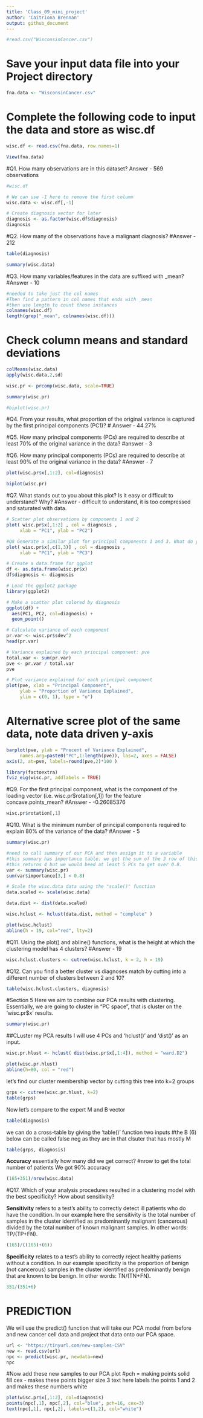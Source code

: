 ```yaml
---
title: 'Class_09_mini_project'
author: 'Caitriona Brennan'
output: github_document
---
```



```r
#read.csv("WisconsinCancer.csv")
```
# Save your input data file into your Project directory
```r
fna.data <- "WisconsinCancer.csv"
```
# Complete the following code to input the data and store as wisc.df
```r
wisc.df <- read.csv(fna.data, row.names=1)
```

```r
View(fna.data)
```
#Q1. How many observations are in this dataset?
Answer - 569 observations
```r
#wisc.df
```

```r
# We can use -1 here to remove the first column
wisc.data <- wisc.df[,-1]
```

```r
# Create diagnosis vector for later 
diagnosis <- as.factor(wisc.df$diagnosis)
diagnosis
```
#Q2. How many of the observations have a malignant diagnosis?
#Answer - 212 
```r
table(diagnosis)
```
```r
summary(wisc.data)
```
#Q3. How many variables/features in the data are suffixed with _mean?
#Answer - 10

```r
#needed to take just the col names
#Then find a pattern in col names that ends with _mean
#then use length to count these instances
colnames(wisc.df)
length(grep("_mean", colnames(wisc.df)))
```

# Check column means and standard deviations
```r
colMeans(wisc.data)
apply(wisc.data,2,sd)
```


```r
wisc.pr <- prcomp(wisc.data, scale=TRUE)
```

```r
summary(wisc.pr)
```
```r
#biplot(wisc.pr)
```
#Q4. From your results, what proportion of the original variance is captured by the first principal components (PC1)?
# Answer - 44.27%

#Q5. How many principal components (PCs) are required to describe at least 70% of the original variance in the data?
#answer - 3

#Q6. How many principal components (PCs) are required to describe at least 90% of the original variance in the data?
#Answer - 7

```r
plot(wisc.pr$x[,1:2], col=diagnosis)
```

```r
biplot(wisc.pr)
```

#Q7. What stands out to you about this plot? Is it easy or difficult to understand? Why?
#Answer - difficult to understand, it is too compressed and saturated with data.


```r
# Scatter plot observations by components 1 and 2
plot( wisc.pr$x[,1:2] , col = diagnosis , 
     xlab = "PC1", ylab = "PC2")
```
```r
#Q8 Generate a similar plot for principal components 1 and 3. What do you notice about these plots?
plot( wisc.pr$x[,c(1,3)] , col = diagnosis , 
     xlab = "PC1", ylab = "PC3")
```


```r
# Create a data.frame for ggplot
df <- as.data.frame(wisc.pr$x)
df$diagnosis <- diagnosis

# Load the ggplot2 package
library(ggplot2)

# Make a scatter plot colored by diagnosis
ggplot(df) + 
  aes(PC1, PC2, col=diagnosis) + 
  geom_point()
```

```r
# Calculate variance of each component
pr.var <- wisc.pr$sdev^2
head(pr.var)
```

```r
# Variance explained by each principal component: pve
total.var <- sum(pr.var)
pve <- pr.var / total.var
pve

# Plot variance explained for each principal component
plot(pve, xlab = "Principal Component", 
     ylab = "Proportion of Variance Explained", 
     ylim = c(0, 1), type = "o")
```

# Alternative scree plot of the same data, note data driven y-axis
```r
barplot(pve, ylab = "Precent of Variance Explained",
     names.arg=paste0("PC",1:length(pve)), las=2, axes = FALSE)
axis(2, at=pve, labels=round(pve,2)*100 )
```
```r
library(factoextra)
fviz_eig(wisc.pr, addlabels = TRUE)
```
 #Q9. For the first principal component, what is the component of the loading vector (i.e. wisc.pr$rotation[,1]) for the feature concave.points_mean? 
 #Answer - -0.26085376

```r
wisc.pr$rotation[,1]
```
#Q10. What is the minimum number of principal components required to explain 80% of the variance of the data?
#Answer - 5  
```r
summary(wisc.pr)
```

```r
#need to call summary of our PCA and then assign it to a variable
#this summary has importance table. we get the sum of the 3 row of this table and see when it is less than 0.8.
#this returns 4 but we would beed at least 5 PCs to get over 0.8.
var <- summary(wisc.pr)
sum(var$importance[3,] < 0.8)
```
```r
# Scale the wisc.data data using the "scale()" function
data.scaled <- scale(wisc.data)
```

```r
data.dist <- dist(data.scaled)
```

```r
wisc.hclust <- hclust(data.dist, method = "complete" )
```

```r
plot(wisc.hclust)
abline(h = 19, col="red", lty=2)
```
#Q11. Using the plot() and abline() functions, what is the height at which the clustering model has 4 clusters?
#Answer - 19

```r
wisc.hclust.clusters <- cutree(wisc.hclust, k = 2, h = 19)
```


#Q12. Can you find a better cluster vs diagnoses match by cutting into a different number of clusters between 2 and 10?

```r
table(wisc.hclust.clusters, diagnosis)
```






#Section 5
Here we aim to combine our PCA results with clustering. Essentially, we are going to cluster in "PC space", that is cluster on the 'wisc.pr$x' results.


```r
summary(wisc.pr)
```

##CLuster my PCA results
I will use 4 PCs and 'hclust()' and 'dist()' as an input.

```r
wisc.pr.hlust <- hclust( dist(wisc.pr$x[,1:4]), method = "ward.D2")
```


```r
plot(wisc.pr.hlust)
abline(h=80, col = "red")
```

let's find our cluster membership vector by cutting this tree into k=2 groups

```r
grps <- cutree(wisc.pr.hlust, k=2)
table(grps)
```

Now let's compare to the expert M and B vector

```r
table(diagnosis)
```

we can do a cross-table by giving the 'table()' function two inputs
#the  B (6) below can be called false neg as they are in that clsuter that has mostly M

```r
table(grps, diagnosis)
```

**Accuracy** essentially how many did we get correct?
#nrow to get the total number of patients 
We got 90% accuracy 
```r
(165+351)/nrow(wisc.data)
```
#Q17. Which of your analysis procedures resulted in a clustering model with the best specificity? How about sensitivity?

**Sensitivity** refers to a test’s ability to correctly detect ill patients who do have the condition. In our example here the sensitivity is the total number of samples in the cluster identified as predominantly malignant (cancerous) divided by the total number of known malignant samples. In other words: TP/(TP+FN).

```r
(165)/((165)+(6))
```
**Specificity** relates to a test’s ability to correctly reject healthy patients without a condition. In our example specificity is the proportion of benign (not cancerous) samples in the cluster identified as predominantly benign that are known to be benign. In other words: TN/(TN+FN).


```r
351/(351+6)
```

# PREDICTION 
We will use the predict() function that will take our PCA model from before and new cancer cell data and project that data onto our PCA space.

```r
url <- "https://tinyurl.com/new-samples-CSV"
new <- read.csv(url)
npc <- predict(wisc.pr, newdata=new)
npc
```

#Now add these new samples to our PCA plot
#pch = making points solid fill
cex - makes these points bigger size 3
text here labels the points 1 and 2 and makes these numbers white

```r
plot(wisc.pr$x[,1:2], col=diagnosis)
points(npc[,1], npc[,2], col="blue", pch=16, cex=3)
text(npc[,1], npc[,2], labels=c(1,2), col="white")
```



